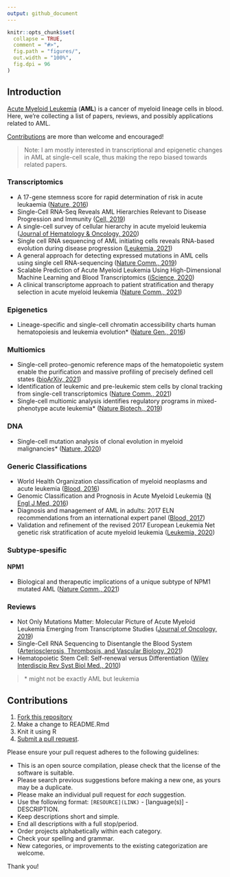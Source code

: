 ```yaml
---
output: github_document
---
```


<!-- README.md is generated from README.Rmd. Please edit that file -->


```r
knitr::opts_chunk$set(
  collapse = TRUE,
  comment = "#>",
  fig.path = "figures/",
  out.width = "100%",
  fig.dpi = 96
) 
```

## Introduction
[Acute Myeloid Leukemia](https://en.wikipedia.org/wiki/Acute_myeloid_leukemia) (**AML**) is a cancer of myeloid lineage cells in blood. 
Here, we're collecting a list of papers, reviews, and possibly applications related to AML.

[Contributions](#contributions) are more than welcome and encouraged!

> Note: I am mostly interested in transcriptional and epigenetic changes in AML at single-cell scale, thus making the repo biased towards related papers.

### Transcriptomics
- A 17-gene stemness score for rapid determination of risk in acute leukaemia ([Nature, 2016](https://www.nature.com/articles/nature20598.pdf)) 
- Single-Cell RNA-Seq Reveals AML Hierarchies Relevant to Disease Progression and Immunity ([Cell, 2019](https://www.cell.com/cell/fulltext/S0092-8674(19)30094-7?_returnURL=https%3A%2F%2Flinkinghub.elsevier.com%2Fretrieve%2Fpii%2FS0092867419300947%3Fshowall%3Dtrue))
- A single-cell survey of cellular hierarchy in acute myeloid leukemia ([Journal of Hematology & Oncology, 2020](https://jhoonline.biomedcentral.com/track/pdf/10.1186/s13045-020-00941-y.pdf))
- Single cell RNA sequencing of AML initiating cells reveals RNA-based evolution during disease progression ([Leukemia, 2021](https://www.nature.com/articles/s41375-021-01338-7.pdf))
- A general approach for detecting expressed mutations in AML cells using single cell RNA-sequencing ([Nature Comm., 2019](https://www.nature.com/articles/s41467-019-11591-1))
- Scalable Prediction of Acute Myeloid Leukemia Using High-Dimensional Machine Learning and Blood Transcriptomics ([iScience, 2020](https://reader.elsevier.com/reader/sd/pii/S2589004219305255?token=03FFDAF8BF9CF0FD4231BEE6046B92F81569DBDCB6F288369D0BD62517F94C3E4B91F7896CD6E3D34AFF79FA31AFFBD3&originRegion=eu-west-1&originCreation=20211108125639))
- A clinical transcriptome approach to patient stratification and therapy selection in acute myeloid leukemia ([Nature Comm., 2021](https://www.nature.com/articles/s41467-021-22625-y))

### Epigenetics
- Lineage-specific and single-cell chromatin accessibility 
charts human hematopoiesis and leukemia evolution* ([Nature Gen., 2016](https://www.nature.com/articles/ng.3646.pdf))

### Multiomics
- Single-cell proteo-genomic reference maps of the hematopoietic system enable the purification and massive profiling of precisely defined cell states ([bioArXiv, 2021](https://www.biorxiv.org/content/10.1101/2021.03.18.435922v2))
- Identification of leukemic and pre-leukemic stem cells by clonal tracking from single-cell transcriptomics ([Nature Comm., 2021](https://www.nature.com/articles/s41467-021-21650-1))
- Single-cell multiomic analysis identifies regulatory programs in mixed-phenotype acute leukemia* ([Nature Biotech., 2019](https://www.nature.com/articles/s41587-019-0332-7.pdf))

### DNA

- Single-cell mutation analysis of clonal evolution in myeloid malignancies* ([Nature, 2020](https://www.nature.com/articles/s41586-020-2864-x))

### Generic Classifications
- World Health Organization classification of myeloid neoplasms and acute leukemia ([Blood, 2016](https://www.sciencedirect.com/science/article/pii/S0006497120301567))
- Genomic Classification and Prognosis in Acute Myeloid Leukemia ([N Engl J Med, 2016](https://www.nejm.org/doi/10.1056/NEJMoa1516192?url_ver=Z39.88-2003&rfr_id=ori:rid:crossref.org&rfr_dat=cr_pub%20%200www.ncbi.nlm.nih.gov))
- Diagnosis and management of AML in adults: 2017 ELN recommendations from an international expert panel ([Blood, 2017](https://www.ncbi.nlm.nih.gov/pmc/articles/PMC5291965/#B37))
- Validation and refinement of the revised 2017 European Leukemia Net genetic risk stratification of acute myeloid leukemia ([Leukemia, 2020](https://www.nature.com/articles/s41375-020-0806-0.pdf))

### Subtype-spesific

#### NPM1
- Biological and therapeutic implications of a unique subtype of NPM1 mutated AML ([Nature Comm., 2021](https://www.nature.com/articles/s41467-021-21233-0))

### Reviews
- Not Only Mutations Matter: Molecular Picture of Acute Myeloid Leukemia Emerging from Transcriptome Studies ([Journal of Oncology, 2019](https://www.hindawi.com/journals/jo/2019/7239206/))
- Single-Cell RNA Sequencing to Disentangle the Blood System ([Arteriosclerosis, Thrombosis, and Vascular Biology, 2021](https://www.ahajournals.org/doi/10.1161/ATVBAHA.120.314654))
- Hematopoietic Stem Cell: Self-renewal versus Differentiation ([Wiley Interdiscip Rev Syst Biol Med., 2010](https://www.ncbi.nlm.nih.gov/pmc/articles/PMC2950323/))


> \* might not be exactly AML but leukemia

## Contributions

1. [Fork this repository](https://help.github.com/articles/fork-a-repo/)
2. Make a change to README.Rmd
3. Knit it using R
4. [Submit a pull request](https://help.github.com/articles/creating-a-pull-request/).

Please ensure your pull request adheres to the following guidelines:

- This is an open source compilation, please check that the license of the software is suitable.
- Please search previous suggestions before making a new one, as yours may be a duplicate.
- Please make an individual pull request for *each* suggestion.
- Use the following format: `[RESOURCE](LINK)` - [language(s)] - DESCRIPTION.
- Keep descriptions short and simple.
- End all descriptions with a full stop/period.
- Order projects alphabetically within each category.
- Check your spelling and grammar.
- New categories, or improvements to the existing categorization are welcome.

Thank you!

